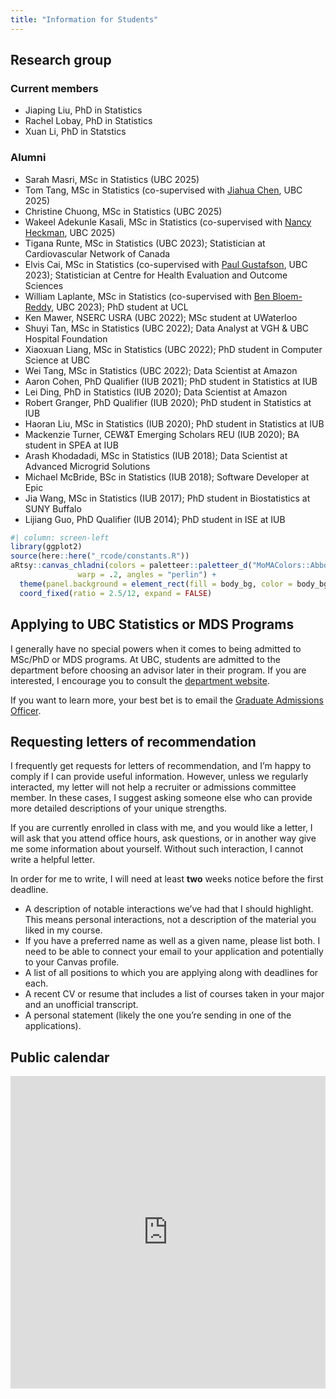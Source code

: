```yaml
---
title: "Information for Students"
---
```



## Research group


### Current members

- Jiaping Liu, PhD in Statistics
- Rachel Lobay, PhD in Statistics
- Xuan Li, PhD in Statstics

### Alumni

- Sarah Masri, MSc in Statistics (UBC 2025)
- Tom Tang, MSc in Statistics (co-supervised with [Jiahua Chen](https://www.stat.ubc.ca/~jhchen/), UBC 2025)
- Christine Chuong, MSc in Statistics (UBC 2025)
- Wakeel Adekunle Kasali, MSc in Statistics (co-supervised with [Nancy Heckman](https://www.stat.ubc.ca/users/nancy-e-heckman), UBC 2025)
- Tigana Runte, MSc in Statistics (UBC 2023); Statistician at Cardiovascular Network of Canada
- Elvis Cai, MSc in Statistics (co-supervised with [Paul Gustafson](http://paulgstf.com/), UBC 2023); Statistician at Centre for Health Evaluation and Outcome Sciences
- William Laplante, MSc in Statistics (co-supervised with [Ben Bloem-Reddy](https://www.stat.ubc.ca/~benbr/), UBC 2023); PhD student at UCL 
- Ken Mawer, NSERC USRA (UBC 2022); MSc student at UWaterloo
- Shuyi Tan, MSc in Statistics (UBC 2022); Data Analyst at VGH & UBC Hospital Foundation
- Xiaoxuan Liang, MSc in Statistics (UBC 2022); PhD student in Computer Science at UBC
- Wei Tang, MSc in Statistics (UBC 2022); Data Scientist at Amazon
- Aaron Cohen, PhD Qualifier (IUB 2021); PhD student in Statistics at IUB
- Lei Ding, PhD in Statistics (IUB 2020); Data Scientist at Amazon
- Robert Granger, PhD Qualifier (IUB 2020); PhD student in Statistics at IUB
- Haoran Liu, MSc in Statistics (IUB 2020); PhD student in Statistics at IUB
- Mackenzie Turner, CEW&T Emerging Scholars REU (IUB 2020); BA student in SPEA at IUB 
- Arash Khodadadi, MSc in Statistics (IUB 2018); Data Scientist at Advanced Microgrid Solutions
- Michael McBride, BSc in Statistics (IUB 2018); Software Developer at Epic
- Jia Wang, MSc in Statistics (IUB 2017); PhD student in Biostatistics at SUNY Buffalo
- Lijiang Guo, PhD Qualifier (IUB 2014); PhD student in ISE at IUB


```r
#| column: screen-left
library(ggplot2)
source(here::here("_rcode/constants.R"))
aRtsy::canvas_chladni(colors = paletteer::paletteer_d("MoMAColors::Abbott"), 
               warp = .2, angles = "perlin") +
  theme(panel.background = element_rect(fill = body_bg, color = body_bg)) +
  coord_fixed(ratio = 2.5/12, expand = FALSE)
```


## Applying to UBC Statistics or MDS Programs 

I generally have no special powers when it comes to being admitted to MSc/PhD or
MDS programs. At UBC, students are admitted to the department before choosing an
advisor later in their program. If you are interested, I encourage you to 
consult the [department website](https://www.stat.ubc.ca/graduate).

If you want to learn more, your best bet is to email the 
[Graduate Admissions Officer](mailto:admiss@stat.ubc.ca).

## Requesting letters of recommendation 

I frequently get requests for letters of recommendation, and I'm happy
to comply if I can provide useful information. However, unless we regularly 
interacted, my letter will not help a recruiter or admissions committee member. 
In these cases, I suggest asking someone else who can provide more detailed
descriptions of your unique strengths. 

If you are currently enrolled in class with me, and you would like a letter, I 
will ask that you attend office hours, ask questions, or in another way give me
some information about yourself. Without such interaction, I cannot write a 
helpful letter.

In order for me to write, I will need at least **two** weeks notice before the
first deadline. 

- A description of notable interactions we've had that I should highlight.
This means personal interactions, not a description of the material you liked
in my course.
- If you have a preferred name as well as a given name, please list both.
I need to be able to connect your email to your application and potentially to
your Canvas profile.
- A list of all positions to which you are applying along with deadlines for
each.
- A recent CV or resume that includes a list of courses taken in your major 
and an unofficial transcript.
- A personal statement (likely the one you're sending in one of the
applications).


## Public calendar {#public-calendar}

<div style="display: flex; align-items: center; justify-content: center;">
<iframe src="https://calendar.google.com/calendar/embed?height=600&amp;wkst=1&amp;bgcolor=%23efefef&amp;ctz=America%2FVancouver&amp;src=ZGFqbWNkb25AZ21haWwuY29t&amp;color=%233F51B5&amp;mode=WEEK&amp;showTitle=0&amp;showPrint=0&amp;showTabs=1&amp;showCalendars=0" style="border-width:0" width="600" height="500" frameborder="0" scrolling="no">
</iframe>
</div>
